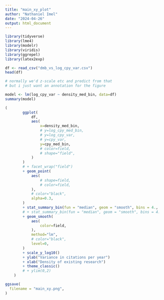 ```yaml
---
title: "main_xy_plot"
author: "Nathaniel Imel"
date: "2024-04-26"
output: html_document
---
```

  
  
```r
library(tidyverse)
library(lme4)
library(modelr)
library(viridis)
library(ggrepel)
library(latex2exp)
```



```r
df <- read_csv("dmb_vs_log_cpy_var.csv")
head(df)
```

```r

# normally we'd z-scale etc and predict from that
# but i just want an annotation for the figure

model <- lm(log_cpy_var ~ density_med_bin, data=df)
summary(model)
```


```r

(
        ggplot(
            df,
            aes(
                x=density_med_bin,
                # y=log_cpy_med_bin,
                # y=log_cpy_var,
                # y=cpy_var,
                y=cpy_med_bin,
                # color=field,
                # shape="field",
            )
        )
        # + facet_wrap("field")
        + geom_point(
            aes(
                # shape=field,
                # color=field,
            ),
            # color="black",
            alpha=0.3,
        )
        + stat_summary_bin(fun = "median", geom = "smooth", bins = 4., color="black", size=3,)
        # + stat_summary_bin(fun = "median", geom = "smooth", bins = 4., mapping = aes(color=field) )
        + geom_smooth(
            aes(
                color=field,
            ),
            method="lm",
            # color="black",
            level=0,
        )
        + scale_y_log10()
        + ylab("Variance in citations per year")
        + xlab("Density of existing research")
        + theme_classic()
        # + ylim(0,2)
    )

```


```r

ggsave(
  filename = "main_xy.png",
)

```